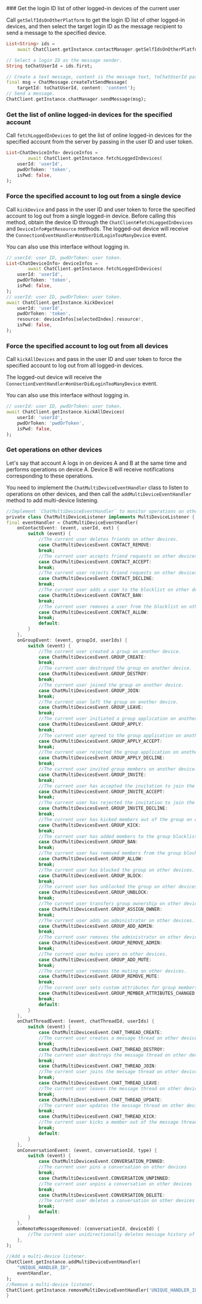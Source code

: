 <PlatformWrapper platform="flutter">
### Get the login ID list of other logged-in devices of the current user

Call `getSelfIdsOnOtherPlatform` to get the login ID list of other logged-in devices, and then select the target login ID as the message recipient to send a message to the specified device.

```dart
List<String> ids =
    await ChatClient.getInstance.contactManager.getSelfIdsOnOtherPlatform();

// Select a login ID as the message sender.
String toChatUserId = ids.first;

// Create a text message, content is the message text, toChatUserId passes in the login ID as the message sender.
final msg = ChatMessage.createTxtSendMessage(
    targetId: toChatUserId, content: 'content');
// Send a message.
ChatClient.getInstance.chatManager.sendMessage(msg);
```

### Get the list of online logged-in devices for the specified account

Call `fetchLoggedInDevices` to get the list of online logged-in devices for the specified account from the server by passing in the user ID and user token.

```dart
List<ChatDeviceInfo> deviceInfos =
        await ChatClient.getInstance.fetchLoggedInDevices(
    userId: 'userId',
    pwdOrToken: 'token',
    isPwd: false,
);
```

### Force the specified account to log out from a single device

Call `kickDevice` and pass in the user ID and user token to force the specified account to log out from a single logged-in device. Before calling this method, obtain the device ID through the `ChatClient#fetchLoggedInDevices` and `DeviceInfo#getResource` methods.
The logged-out device will receive the `ConnectionEventHandler#onUserDidLoginTooManyDevice` event.

<Admonition type="info" title="Note">You can also use this interface without logging in.</Admonition>

```dart
// userId: user ID, pwdOrToken: user token.
List<ChatDeviceInfo> deviceInfos =
        await ChatClient.getInstance.fetchLoggedInDevices(
    userId: 'userId',
    pwdOrToken: 'token',
    isPwd: false,
);
// userId: user ID, pwdOrToken: user token.
await ChatClient.getInstance.kickDevice(
    userId: 'userId',
    pwdOrToken: 'token',
    resource: deviceInfos[selectedIndex].resource!,
    isPwd: false,
);
```

### Force the specified account to log out from all devices

Call `kickAllDevices` and pass in the user ID and user token to force the specified account to log out from all logged-in devices.

The logged-out device will receive the `ConnectionEventHandler#onUserDidLoginTooManyDevice` event.

<Admonition type="info" title="Note">You can also use this interface without logging in.</Admonition>

```dart
// userId: user ID, pwdOrToken: user token.
await ChatClient.getInstance.kickAllDevices(
    userId: 'userId',
    pwdOrToken: 'pwdOrToken',
    isPwd: false,
);
```

### Get operations on other devices

Let's say that account A logs in on devices A and B at the same time and performs operations on device A. Device B will receive notifications corresponding to these operations.

You need to implement the `ChatMultiDeviceEventHandler` class to listen to operations on other devices, and then call the `addMultiDeviceEventHandler` method to add multi-device listening.

```dart
//Implement `ChatMultiDeviceEventHandler` to monitor operations on other devices.
private class ChatMultiDeviceListener implements MultiDeviceListener {
final eventHandler = ChatMultiDeviceEventHandler(
    onContactEvent: (event, userId, ext) {
        switch (event) {
            //The current user deletes friends on other devices.
            case ChatMultiDevicesEvent.CONTACT_REMOVE:
            break;
            //The current user accepts friend requests on other devices.
            case ChatMultiDevicesEvent.CONTACT_ACCEPT:
            break;
            //The current user rejects friend requests on other devices.
            case ChatMultiDevicesEvent.CONTACT_DECLINE:
            break;
            //The current user adds a user to the blocklist on other devices.
            case ChatMultiDevicesEvent.CONTACT_BAN:
            break;
            //The current user removes a user from the blocklist on other devices.
            case ChatMultiDevicesEvent.CONTACT_ALLOW:
            break;
            default:
        }
    },
    onGroupEvent: (event, groupId, userIds) {
        switch (event) {
            //The current user created a group on another device.
            case ChatMultiDevicesEvent.GROUP_CREATE:
            break;
            //The current user destroyed the group on another device.
            case ChatMultiDevicesEvent.GROUP_DESTROY:
            break;
            //The current user joined the group on another device.
            case ChatMultiDevicesEvent.GROUP_JOIN:
            break;
            //The current user left the group on another device.
            case ChatMultiDevicesEvent.GROUP_LEAVE:
            break;
            //The current user initiated a group application on another device.
            case ChatMultiDevicesEvent.GROUP_APPLY:
            break;
            //The current user agreed to the group application on another device.
            case ChatMultiDevicesEvent.GROUP_APPLY_ACCEPT:
            break;
            //The current user rejected the group application on another device.
            case ChatMultiDevicesEvent.GROUP_APPLY_DECLINE:
            break;
            //The current user invited group members on another device.
            case ChatMultiDevicesEvent.GROUP_INVITE:
            break;
            //The current user has accepted the invitation to join the group on other devices.
            case ChatMultiDevicesEvent.GROUP_INVITE_ACCEPT:
            break;
            //The current user has rejected the invitation to join the group on other devices.
            case ChatMultiDevicesEvent.GROUP_INVITE_DECLINE:
            break;
            //The current user has kicked members out of the group on other devices.
            case ChatMultiDevicesEvent.GROUP_KICK:
            break;
            //The current user has added members to the group blocklist on other devices.
            case ChatMultiDevicesEvent.GROUP_BAN:
            break;
            //The current user has removed members from the group blocklist on other devices.
            case ChatMultiDevicesEvent.GROUP_ALLOW:
            break;
            //The current user has blocked the group on other devices.
            case ChatMultiDevicesEvent.GROUP_BLOCK:
            break;
            //The current user has unblocked the group on other devices.
            case ChatMultiDevicesEvent.GROUP_UNBLOCK:
            break;
            //The current user transfers group ownership on other devices.
            case ChatMultiDevicesEvent.GROUP_ASSIGN_OWNER:
            break;
            //The current user adds an administrator on other devices.
            case ChatMultiDevicesEvent.GROUP_ADD_ADMIN:
            break;
            //The current user removes the administrator on other devices.
            case ChatMultiDevicesEvent.GROUP_REMOVE_ADMIN:
            break;
            //The current user mutes users on other devices.
            case ChatMultiDevicesEvent.GROUP_ADD_MUTE:
            break;
            //The current user removes the muting on other devices.
            case ChatMultiDevicesEvent.GROUP_REMOVE_MUTE:
            break;
            //The current user sets custom attributes for group members on other devices.
            case ChatMultiDevicesEvent.GROUP_MEMBER_ATTRIBUTES_CHANGED:
            break;
            default:
        }
    },
    onChatThreadEvent: (event, chatThreadId, userIds) {
        switch (event) {
            case ChatMultiDevicesEvent.CHAT_THREAD_CREATE:
            //The current user creates a message thread on other devices.
            break;
            case ChatMultiDevicesEvent.CHAT_THREAD_DESTROY:
            //The current user destroys the message thread on other devices.
            break;
            case ChatMultiDevicesEvent.CHAT_THREAD_JOIN:
            //The current user joins the message thread on other devices.
            break;
            case ChatMultiDevicesEvent.CHAT_THREAD_LEAVE:
            //The current user leaves the message thread on other devices.
            break;
            case ChatMultiDevicesEvent.CHAT_THREAD_UPDATE:
            //The current user updates the message thread on other devices.
            break;
            case ChatMultiDevicesEvent.CHAT_THREAD_KICK:
            //The current user kicks a member out of the message thread on other devices.
            break;
            default:
        }
    },
    onConversationEvent: (event, conversationId, type) {
        switch (event) {
            case ChatMultiDevicesEvent.CONVERSATION_PINNED:
            //The current user pins a conversation on other devices
            break;
            case ChatMultiDevicesEvent.CONVERSATION_UNPINNED:
            //The current user unpins a conversation on other devices
            break;
            case ChatMultiDevicesEvent.CONVERSATION_DELETE:
            //The current user deletes a conversation on other devices
            break;
            default:
        }
    },
    onRemoteMessagesRemoved: (conversationId, deviceId) {
        //The current user unidirectionally deletes message history of a conversation on other devices from the server.
    },
);

//Add a multi-device listener.
ChatClient.getInstance.addMultiDeviceEventHandler(
    "UNIQUE_HANDLER_ID",
    eventHandler,
);
//Remove a multi-device listener.
ChatClient.getInstance.removeMultiDeviceEventHandler('UNIQUE_HANDLER_ID');
}
```

</PlatformWrapper>